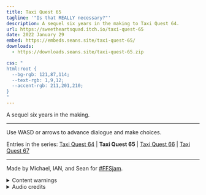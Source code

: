 ```yaml
---
title: Taxi Quest 65
tagline: '"Is that REALLY necessary?"'
description: A sequel six years in the making to Taxi Quest 64.
url: https://sweetheartsquad.itch.io/taxi-quest-65
date: 2022 January 29
embed: https://embeds.seans.site/taxi-quest-65/
downloads:
  - https://downloads.seans.site/taxi-quest-65.zip

css: "
html:root {
  --bg-rgb: 121,87,114;
  --text-rgb: 1,9,12;
  --accent-rgb: 211,201,210;
}
"
---
```


A sequel six years in the making.

---

Use WASD or arrows to advance dialogue and make choices.

Entries in the series: [Taxi Quest 64](./taxi-quest-64) | **Taxi Quest 65** | [Taxi Quest 66](./taxi-quest-66) | [Taxi Quest 67](./taxi-quest-67)

---

Made by Michael, IAN, and Sean for [#FFSjam](https://itch.io/jam/finally-finish-something-2022).

<details>
<summary>Content warnings</summary>
Discussion of death, loss, hunting, disaster.
</details>

<details>
<summary>Audio credits</summary>

- [Car sounds](https://freesound.org/s/332850/)
- [Wildlife noises](https://freesound.org/s/398600/)

</details>
